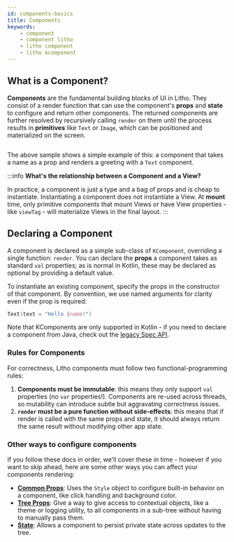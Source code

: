 ```yaml
---
id: components-basics
title: Components
keywords:
    - component
    - component litho
    - litho component
    - litho kcomponent
---
```



## What is a Component?

**Components** are the fundamental building blocks of UI in Litho. They consist of a render function that can use the component's **props** and **state** to configure and return other components. The returned components are further resolved by recursively calling `render` on them until the process results in **primitives** like `Text` or `Image`, which can be positioned and materialized on the screen.

```kotlin file=sample/src/main/java/com/facebook/samples/litho/kotlin/documentation/HelloComponent.kt start=start_simple_example end=end_simple_example
```

The above sample shows a simple example of this: a component that takes a name as a prop and renders a greeting with a `Text` component.

:::info
**What's the relationship between a Component and a View?**

In practice, a component is just a type and a bag of props and is cheap to instantiate. Instantiating a component does not instantiate a View. At **mount** time, only primitive components that mount Views or have View properties - like `viewTag` - will materialize Views in the final layout.
:::

## Declaring a Component

A component is declared as a simple sub-class of `KComponent`, overriding a single function: `render`. You can declare the **props** a component takes as standard `val` properties; as is normal in Kotlin, these may be declared as optional by providing a default value.

To instantiate an existing component, specify the props in the constructor of that component. By convention, we use named arguments for clarity even if the prop is required:
```kotlin
Text(text = "Hello $name!")
```

Note that KComponents are only supported in Kotlin - if you need to declare a component from Java, check out the [legacy Spec API](/mainconcepts/uicomposition/layout-specs.mdx).

### Rules for Components

For correctness, Litho components must follow two functional-programming rules:

1. **Components must be immutable**: this means they only support `val` properties (no `var` properties!). Components are re-used across threads, so mutability can introduce subtle but aggravating correctness issues.
2. **`render` must be a pure function without side-effects**: this means that if render is called with the same props and state, it should always return the same result without modifying other app state.

### Other ways to configure components

If you follow these docs in order, we'll cover these in time - however if you want to skip ahead, here are some other ways you can affect your components rendering:

- **[Common Props](../../mainconcepts/props/#common-props)**: Uses the `Style` object to configure built-in behavior on a component, like click handling and background color.
- **[Tree Props](../../mainconcepts/props/#tree-props)**: Give a way to give access to contextual objects, like a theme or logging utility, to all components in a sub-tree without having to manually pass them.
- **[State](/mainconcepts/use-state.mdx)**: Allows a component to persist private state across updates to the tree.
